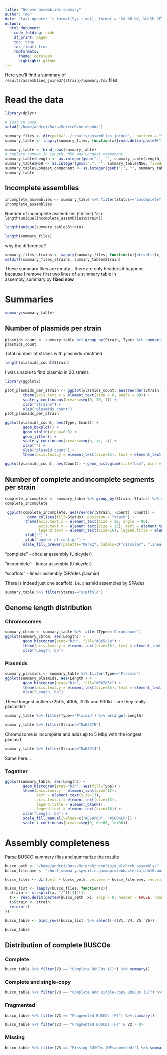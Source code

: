 ```yaml
---
title: "Genome assemblies summary"
author: "AG"
date: "last update: `r format(Sys.time(), format = '%d %B %Y, %H:%M CET')`"
output:
  html_document:
    code_folding: hide
    df_print: paged
    toc: true
    toc_float: true
    rmdformats:
      theme: cerulean
      highlight: github
---
```


Here you'll find a summary of `results/assemblies_joined/{strain}/summary.tsv` files

# Read the data

```r
library(dplyr)

# just in case
setwd("/home/andrei/Data/HeteroR/notebooks")

summary_files <- dir(path="../results/assemblies_joined",  pattern = "summary.tsv", recursive=TRUE)
summary_table <- lapply(summary_files, function(x){read.delim(paste0("../results/assemblies_joined/", x), stringsAsFactors = TRUE)})

summary_table <- bind_rows(summary_table)
# replace commas in Length, N50 and Longest component
summary_table$Length <- as.integer(gsub(",", "", summary_table$Length, fixed=TRUE))
summary_table$N50 <- as.integer(gsub(",", "", summary_table$N50, fixed=TRUE))
summary_table$Longest_component <- as.integer(gsub(",", "", summary_table$Longest_component, fixed=TRUE))
summary_table
```

## Incomplete assemblies

```r
incomplete_assemblies <- summary_table %>% filter(Status=="incomplete")
incomplete_assemblies
```

Number of incomplete assemblies (strains) N=`r length(unique(incomplete_assemblies$Strain))`


```r
length(unique(summary_table$Strain))
```
```r
length(summary_files)
```
why the difference?

```r
summary_files_strains <- sapply(summary_files, function(x){strsplit(x, "/")[[1]][1]})
setdiff(summary_files_strains, summary_table$Strain)
```
These summary files are empty - there are only headers
it happens because I remove first two lines of a summary table in assembly_summary.py
**fixed now**

# Summaries
```r
summary(summary_table)
```

## Number of plasmids per strain


```r
plasmids_count <- summary_table %>% group_by(Strain, Type) %>% summarise(Count = n()) %>% filter(Type=="Plasmid")
plasmids_count
```

Total number of strains with plasmids identified

```r
length(plasmids_count$Strain)
```

I was unable to find plasmid in 20 strains

```r
library(ggplot2)

plot_plasmids_per_strain <- ggplot(plasmids_count, aes(reorder(Strain, -Count), Count)) + geom_col() +
        theme(axis.text.x = element_text(size = 6, angle = 90)) +
        scale_y_continuous(breaks=seq(0, 10, 1)) +
        xlab("strains") +
        ylab("plasmids count")
plot_plasmids_per_strain
```

```r
ggplot(plasmids_count, aes(Type, Count)) +
        geom_boxplot() +
        geom_violin(alpha=0.3) +
        geom_jitter() +
        scale_y_continuous(breaks=seq(0, 11, 2)) +
        xlab("") +
        ylab("plasmid count") +
        theme(axis.text.y = element_text(size=15), text = element_text(size=13))
```

```r
ggplot(plasmids_count, aes(Count)) + geom_histogram(stat="bin", bins = 12)
```

## Number of complete and incomplete segments per strain

```r
complete_incomplete <- summary_table %>% group_by(Strain, Status) %>% summarise(Count = n())
complete_incomplete
```
```r
 ggplot(complete_incomplete, aes(reorder(Strain, -Count), Count)) +
          geom_col(aes(fill=Status), position = "stack") +
         theme(axis.text.x = element_text(size = 10, angle = 90),
               axis.text.y = element_text(size = 13), text = element_text(size=13),
               legend.text = element_text(size=16), legend.title = element_blank(), legend.position = c(0.8, 0.8)) +
         xlab("") +
         ylab("number of contigs") +
        scale_fill_brewer(palette="Dark2", labels=c("circular", "linear"))

```

"complete" - circular assembly (Unicycler)

"incomplete" - linear assembly (Unicycler)

"scaffold" - linear assembly (SPAdes plasmid)

There is indeed just one scaffold, i.e. plasmid assembles by SPAdes

```r
summary_table %>% filter(Status=="scaffold")
```

## Genome length distribution

### Chromosomes

```r
summary_chrom <- summary_table %>% filter(Type=='Chromosome')
ggplot(summary_chrom, aes(Length)) +
        geom_histogram(stat="bin", fill="#065c2a") +
        theme(axis.text.y = element_text(size=15), text = element_text(size=13), axis.text.x = element_text(size=13)) +
        xlab("Length, bp")

```

### Plasmids

```r
summary_plasmids <- summary_table %>% filter(Type=='Plasmid')
ggplot(summary_plasmids, aes(Length)) +
        geom_histogram(stat="bin", fill="#062d5c") +
        theme(axis.text.y = element_text(size=15), text = element_text(size=13), axis.text.x = element_text(size=13)) +
        xlab("Length, bp")

```

These longest outliers (250k, 400k, 700k and 900k) - are they really plasmids?
```r
summary_table %>% filter(Type=='Plasmid') %>% arrange(-Length)
```
```r
summary_table %>% filter(Strain=="DA63676")
```

Chromosome is incomplete and adds up to 5 Mbp with the longest plasmid...


```r
summary_table %>% filter(Strain=="DA63914")
```

Same here...

### Together

```r
ggplot(summary_table, aes(Length)) +
        geom_histogram(stat="bin", aes(fill=Type)) +
        theme(axis.text.y = element_text(size=15),
              text = element_text(size=13),
              axis.text.x = element_text(size=13),
              legend.title = element_blank(),
              legend.text = element_text(size=16)) +
        xlab("Length, bp") +
        scale_fill_manual(values=c("#E69F00", "#56B4E9")) +
        scale_x_continuous(breaks=seq(0, 6e+06, 1e+06))
```

# Assembly completeness

Parse BUSCO summary files and summarize the results

```r
busco_path <- "/home/andrei/Data/HeteroR/results/qualcheck_assembly/"
busco_filename <- "short_summary.specific.gammaproteobacteria_odb10.busco_results.txt"

busco_files <- dir(path = busco_path, pattern = busco_filename, recursive = TRUE)

busco_list <- lapply(busco_files, function(x){
  strain <- strsplit(x, "/")[[1]][1]
  t <- read.delim(paste0(busco_path, x), skip = 9, header = FALSE, nrows = 6)
  t$Strain <- strain
  return(t)
})

busco_table <- bind_rows(busco_list) %>% select(-c(V1, V4, V5, V6))

busco_table
```

## Distribution of complete BUSCOs

### Complete

```r
busco_table %>% filter(V3 == "Complete BUSCOs (C)") %>% summary()
```

### Complete and single-copy

```r
busco_table %>% filter(V3 == "Complete and single-copy BUSCOs (S)") %>% summary()
```

### Fragmented

```r
busco_table %>% filter(V3 == "Fragmented BUSCOs (F)") %>% summary()
```

```r
busco_table %>% filter(V3 == "Fragmented BUSCOs (F)" & V2 > 0)
```

### Missing

```r
busco_table %>% filter(V3 == "Missing BUSCOs (MFragmented)") %>% summary()
```

